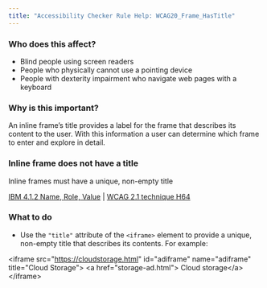 ```yaml
---
title: "Accessibility Checker Rule Help: WCAG20_Frame_HasTitle"
---
```


<div className="toolHelp">
<Row>
<Column colLg={5} colMd={3} colSm={4} className="toolLeft">

### Who does this affect?

* Blind people using screen readers
* People who physically cannot use a pointing device
* People with dexterity impairment who navigate web pages with a keyboard

### Why is this important?

An inline frame’s title provides a label for the frame that describes its content to the user. With this information a user can determine which frame to enter and explore in detail.

</Column>
<Column colLg={11} colMd={5} colSm={4} className="toolMain">

<div id="locLevel"></div>

### Inline frame does not have a title
Inline frames must have a unique, non-empty title

[IBM 4.1.2 Name, Role, Value](http://www.ibm.com/able/guidelines/ci162/name_role_value.html) | [WCAG 2.1 technique H64](https://www.w3.org/WAI/WCAG21/Techniques/html/H64)

<div id="locSnippet"></div>

### What to do

* Use the `"title"` attribute of the `<iframe>` element to provide a unique, non-empty title that describes its contents.
For example:

<CodeSnippet type="multi" light={true}>&lt;iframe src="https://cloudstorage.html" id="adiframe"
       name="adiframe" title="Cloud Storage"&gt;
         &lt;a href="storage-ad.html"&gt; Cloud storage&lt;/a&gt;
&lt;/iframe&gt;</CodeSnippet>

</Column>
</Row>
</div>
